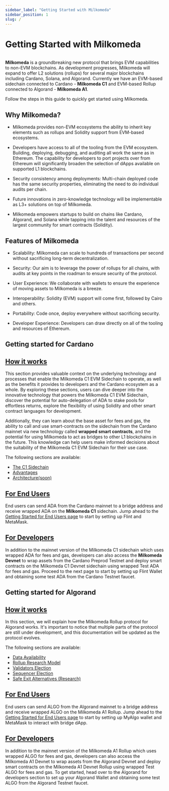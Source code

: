 ```yaml
---
sidebar_label: "Getting Started with Milkomeda"
sidebar_position: 1
slug: /
---
```



# Getting Started with Milkomeda

<img src={milkomedaBanner} className="img-full" alt="" />

**Milkomeda** is a groundbreaking new protocol that brings EVM capabilities to non-EVM blockchains. As development progresses, Milkomeda will expand to offer L2 solutions (rollups) for several major blockchains including Cardano, Solana, and Algorand. Currently we have an EVM-based sidechain connected to Cardano - <strong>Milkomeda C1</strong> and EVM-based Rollup connected to Algorand - <strong>Milkomeda A1</strong>.

Follow the steps in this guide to quickly get started using Milkomeda.

## Why Milkomeda?

- Milkomeda provides non-EVM ecosystems the ability to inherit key elements such as rollups and Solidity support from EVM-based ecosystems.

- Developers have access to all of the tooling from the EVM ecosystem. Building, deploying, debugging, and auditing all work the same as in Ethereum. The capability for developers to port projects over from Ethereum will significantly broaden the selection of dApps available on supported L1 blockchains.

- Security consistency among deployments: Multi-chain deployed code has the same security properties, eliminating the need to do individual audits per chain.

- Future innovations in zero-knowledge technology will be implementable as L3+ solutions on top of Milkomeda.

- Milkomeda empowers startups to build on chains like Cardano, Algorand, and Solana while tapping into the talent and resources of the largest community for smart contracts (Solidity).

## Features of Milkomeda

- Scalability: Milkomeda can scale to hundreds of transactions per second without sacrificing long-term decentralization.

- Security: Our aim is to leverage the power of rollups for all chains, with audits at key points in the roadman to ensure security of the protocol.

- User Experience: We collaborate with wallets to ensure the experience of moving assets to Milkomeda is a breeze.

- Interoperability: Solidity (EVM) support will come first, followed by Cairo and others.

- Portability: Code once, deploy everywhere without sacrificing security.

- Developer Experience: Developers can draw directly on all of the tooling and resources of Ethereum.

## Getting started for Cardano

## [How it works](./cardano/how-it-works/)

This section provides valuable context on the underlying technology and processes that enable the Milkomeda C1 EVM Sidechain to operate, as well as the benefits it provides to developers and the Cardano ecosystem as a whole. By exploring these sections, users can dive deeper into the innovative technology that powers the Milkomeda C1 EVM Sidechain, discover the potential for auto-delegation of ADA to stake pools for effortless returns, explore the flexibility of using Solidity and other smart contract languages for development.

Additionally, they can learn about the base asset for fees and gas, the ability to call and use smart-contracts on the sidechain from the Cardano mainnet via new technology called **wrapped smart contracts**, and the potential for using Milkomeda to act as bridges to other L1 blockchains in the future. This knowledge can help users make informed decisions about the suitability of the Milkomeda C1 EVM Sidechain for their use case.

The following sections are available:

- [The C1 Sidechain](./cardano/how-it-works/c1-sidechain.md)
- [Advantages](./cardano/how-it-works/advantages.md)
- [Architecture(soon)](./cardano/how-it-works/architecture.md)

## [For End Users](./cardano/for-end-users/)

End users can send ADA from the Cardano mainnet to a bridge address and receive wrapped ADA on the **Milkomeda C1** sidechain. Jump ahead to the [Getting Started for End Users page](./cardano/for-end-users) to start by setting up Flint and MetaMask.

## [For Developers](./cardano/for-developers/)

In addition to the mainnet version of the Milkomeda C1 sidechain which uses wrapped ADA for fees and gas, developers can also access the **Milkomeda Devnet** to wrap assets from the Cardano Preprod Testnet and deploy smart contracts on the Milkomeda C1 Devnet sidechain using wrapped Test ADA for fees and gas. Proceed to the next page to start by setting up Flint Wallet and obtaining some test ADA from the Cardano Testnet faucet.

## Getting started for Algorand

## [How it works](./algorand/how-it-works/)

In this section, we will explain how the Milkomeda Rollup protocol for Algorand works. It's important to notice that multiple parts of the protocol are still under development, and this documentation will be updated as the protocol evolves.

The following sections are available:

- [Data Availability](./algorand/how-it-works/data-availability.mdx)
- [Rollup Research Model](./algorand/how-it-works/rollup-research-model.mdx)
- [Validators Election](./algorand/how-it-works/validators-election.mdx)
- [Sequencer Election](./algorand/how-it-works/sequencer-election.mdx)
- [Safe Exit Alternatives (Research)](./algorand/how-it-works/research-safe-exit-alternatives.mdx)

## [For End Users](./algorand/for-end-users/)

End users can send ALGO from the Algorand mainnet to a bridge address and receive wrapped ALGO on the Milkomeda A1 Rollup. Jump ahead to the [Getting Started for End Users page](./algorand/for-end-users) to start by setting up MyAlgo wallet and MetaMask to interact with bridge dApp.

## [For Developers](./algorand/for-developers/)

In addition to the mainnet version of the Milkomeda A1 Rollup which uses wrapped ALGO for fees and gas, developers can also access the Milkomeda A1 Devnet to wrap assets from the Algorand Devnet and deploy smart contracts on the Milkomeda A1 Devnet Rollup using wrapped Test ALGO for fees and gas. To get started, head over to the Algorand for developers section to set up your Algorand Wallet and obtaining some test ALGO from the Algorand Testnet faucet.
